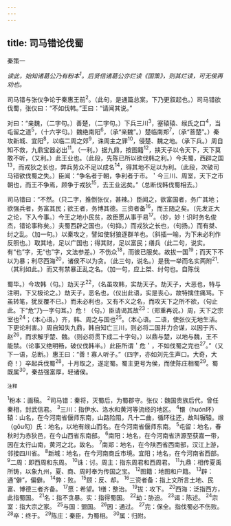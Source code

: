 ```yaml
---
---
---
```

title: 司马错论伐蜀
---



秦策一

*读此，始知诸葛公乃有粉本<sup>1</sup>。后贤信诸葛公亦烂读《国策》，则其烂读，可无侯再劝也。*

司马错与张仪争论于秦惠王前<sup>2</sup>。（此句，是通篇总案。下乃更叙起也。）司马错欲伐蜀，张仪曰：“不如伐韩。”王曰：“请闻其说。”

对曰：“亲魏，（二字句。）善楚，（二字句。）下兵三川<sup>3</sup>，塞辕辕、缑氏之口<sup>4</sup>，当屯留之道<sup>5</sup>，（十六字句。）魏绝南阳<sup>6</sup>，（承“亲魏”。）楚临南郑<sup>7</sup>，（承“菩楚”。）秦攻新城、宜阳<sup>8</sup>，以临二周之郊<sup>9</sup>，诛周主之罪<sup>10</sup>，侵楚、魏之地。（承下兵。）周自知不救，九鼎宝器必出<sup>11</sup>。（一利。）据九鼎，按图籍<sup>12</sup>，挟天子以令天下，天下莫敢不听，（又利。）此王业也。（此段，先陈已所以欲伐韩之利。）今夫蜀，西辟之国<sup>13</sup>，而戎狄之长也，弊兵劳众不足以成名<sup>14</sup>，得其地不足以为利。（此段，次破司马错欲伐蜀之失。）臣闻：“争名者于朝，争利者于市。＇今三川、周室，天下之市朝也，而王不争焉，顾争于戎狄<sup>15</sup>，去王业远矣。”（总断伐韩伐蜀相去。）

司马错曰：“不然。（只二字，推倒张仪，甚辣。）臣闻之，欲富国者，务广其地；欲强兵者，务富其民；欲王者，务博其德。三资者备<sup>16</sup>，而王随之矣。（先发正大之论，下入今事。）今王之地小民贫，故臣愿从事于易<sup>17</sup>。（妙，妙！识时务名俊杰，错论事称矣。）夫蜀西辟之国也，（句抑。）而戎狄之长也，（句扬。）而有桀、纣之乱。（加一句。）以秦攻之，譬如使豺狼逐群羊也。（斜插一喻，为下未必利作反照也。）取其地，足以广国也；得其财，足以富民；缮兵（此二句，说实。有“也”字，无“也”字，文法参差。）不伤众<sup>18</sup>，而彼已服矣。故拔一国<sup>19</sup>；而天下不以为暴；利尽西海<sup>20</sup>，诸侯不以为贪。（此三句，说名。）是我一举而名实两附<sup>21</sup>.（其利如此。）而又有禁暴正乱之名。（加一句，应上桀、纣句也。自陈伐

蜀毕。）今攻韩（句。）劫天子<sup>22</sup>，（名虽攻韩，实劫天子。劫天子，大恶也，特与注明，下又极论之。）劫天子，恶名也，（仪出此语，实是丧心，故特擒住痛骂。下虽转笔，犹反覆不已。）而未必利也，又有不义之名，而攻天下之所不欲，（句止此。下“危”乃一字句耳。）危！（句。）臣请谒其故<sup>23</sup>：（郑重再说。）周，天下之宗室也<sup>24</sup>；（本心语。）齐，韩、周之与国也<sup>25</sup>。（本心语。二语，使张仪无地生活。下更论利害。）周自知失九鼎，韩自知亡三川，则必将二国并力合谋，以因于齐、赵<sup>26</sup>，而求解乎楚、魏。（则必将贯下成二十字句。）以鼎与楚，以地与魏，王不能禁。（论事又绝明畅，破仪伐韩半。）此臣所谓＇危＇，不如伐蜀之完也<sup>27</sup>。”（又下一语，总断。）惠王曰：“善！寡人听子。”（四字，亦如刘先生声口。大奇，大奇！）卒起兵伐蜀<sup>28</sup>，十月取之，遂定蜀。蜀主更号为侯，而使陈庄相蜀<sup>29</sup>。蜀既属<sup>30</sup>，秦益强富厚，轻诸侯。

<sup>注释</sup>

<sup>1</sup>粉本：画稿。
<sup>2</sup>司马错：秦将，灭蜀后，为蜀郡守。张仪：魏国贵族后代，曾任秦相，封武信君。
<sup>3</sup>三川：指伊水、洛水和黄河等流经的地区。
<sup>4</sup>镮（huón环）辕：山名，在今河南省偃师东南，山路险阻，凡十二曲，循环往还，故叫辗辕。缑（gōu勾）氏：地名，以地有缑山而名。在今河南省偃师东南。
<sup>5</sup>屯留：地名，春秋时为赤狄邑，在今山西省东南部。
<sup>6</sup>南阳：地名，在今河南省济源至获嘉一带，因在太行山南，黄河之北，故名。
<sup>7</sup>南郑：地名，在今陕西省西南部，汉江上游，邻接四川省。
<sup>8</sup>新城：地名，在今河南商丘市境。宜阳；地名，在今河南省西部。
<sup>9</sup>二周：即西周和东周。
<sup>10</sup>诛：讨。周主：指东周君和西周君。
<sup>11</sup>九鼎：相传夏禹所铸，以象九州，夏、商、周时奉为传国之宝。
<sup>12</sup>图籍：地图和户籍。
<sup>13</sup>辟：通“僻”，偏僻。
<sup>14</sup>弊：败。
<sup>15</sup>顾：反、却。
<sup>16</sup>三资者备：指上文所言土地、民富、博德三者齐备。
<sup>17</sup>愿：希望。1缮：整治。
<sup>19</sup>拔：攻下。
<sup>20</sup>西海：泛指西方，此指蜀国。
<sup>21</sup>名：指不贪暴。实：指得蜀国。
<sup>22</sup>劫：胁迫。
<sup>23</sup>谒：陈述。
<sup>24</sup>宗室：指大宗之家。
<sup>25</sup>与国：盟国。
<sup>26</sup>因：通过。
<sup>27</sup>完：保全。指伐蜀必不伤败。
<sup>28</sup>卒：终于。
<sup>29</sup>陈庄：秦臣，为蜀相。
<sup>30</sup>属：归附。